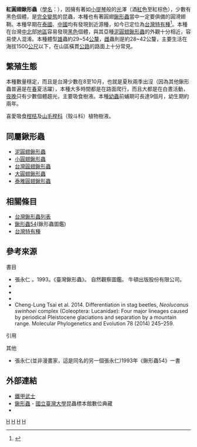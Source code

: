 {{NoteTA|G1=Unit}}
{{Infraspeciesbox
| image = Neolucanus swinhoei01.JPG
| genus = Neolucanus
| species = swinhoei
| varietas = swinhoei
| authority = [[亨利·貝茲|Bates]], 1866
}}

'''紅圓翅鍬形蟲'''（[[學名|學名]]：{{sname|Neolucanus swinhoei swinhoei}}），因擁有著如[[小提琴|小提琴]]般的[[光|光]]澤（酒[[紅|紅]]色至紅棕色），少數有黑色個體，是[[完全變態|完全變態]]的昆蟲，本種也有著圓翅[[鍬形蟲|鍬形蟲]]當中一定要俱備的圓滑翅鞘。本種早期在[[泰國|泰國]]、[[中國|中國]]均有發現到近源種，如今已定位為[[台灣|台灣]][[特有種|特有種]]<ref>{{harvnb|永井信二|1994}}</ref>。本種在台灣[[中|中]][[北|北]]部[[地區|地區]]容易發現[[黑色|黑色]]個體，與其亞種[[泥圓翅鍬形蟲|泥圓翅鍬形蟲]]的外觀十分相近，容易使人混淆。本種體型[[雄|雄]]蟲約29~54[[公釐|公釐]]，[[雌|雌]]蟲則是約28~42公釐，主要生活在海拔1500[[公尺|公尺]]以下{{r|taubif-namecode-333964}}{{r|楊維晟-2008b-p40}}，在山區橫貫[[公路|公路]]的路面上十分常見。

== 繁殖生態 ==

本種數量穩定，而且是台灣少數在8至10月{{r|taubif-namecode-333964}}，也就是夏秋兩季出沒（因為其他鍬形蟲普遍是在[[春|春]]夏活躍），本種大多時間都是在路面爬行，而且大都是在白晝活動，[[夜晚|夜晚]]只有少數個體趨光，主要吸食樹液。本種[[幼蟲|幼蟲]]前蛹期可長達9個月，幼生期約兩年。{{r|楊維晟-2008b-p40}}

喜愛吸食[[柑桔|柑桔]]及[[山毛榉科|山毛榉科]]（殼斗科）植物樹液{{r|taubif-namecode-333964}}。

== 同屬鍬形蟲 ==
*[[泥圓翅鍬形蟲|泥圓翅鍬形蟲]]
*[[小圓翅鍬形蟲|小圓翅鍬形蟲]]
*[[台灣圓翅鍬形蟲|台灣圓翅鍬形蟲]]
*[[大圓翅鍬形蟲|大圓翅鍬形蟲]]
*[[泰雅圓翅鍬形蟲|泰雅圓翅鍬形蟲]]

== 相關條目 ==
*[[台灣鍬形蟲列表|台灣鍬形蟲列表]]
*[[鍬形蟲54|鍬形蟲54]](鍬形蟲圖鑑)
*[[台灣特有種|台灣特有種]]

== 參考來源 ==
{{wikispecies|Neolucanus swinhoei}}
;書目
*張永仁 。1993。《臺灣鍬形蟲》。 自然觀察圖鑑。 牛頓出版股份有限公司。
*{{clref|楊維晟|2008|ref= {{cite isbn| 9789862162507 | ref= harv | noedit}}}}
*{{clref|張永仁|2006|ref= {{cite isbn|9573257831|ref=harv|noedit}}}}
*{{clref|永井信二|1994|ref= The Lucanid Beetles of the Wodd. 世界鍬形蟲大圖鑑。水沼哲郎、永井信二（Tetsuo Mizunuma and Shunji Nagai）. 著o 1994年5月30日。 東京。MushiSha出版}}
*Cheng-Lung Tsai et al. 2014. Differentiation in stag beetles, ''Neolucanus swinhoei'' complex (Coleoptera: Lucanidae): Four major lineages caused by periodical Pleistocene glaciations and separation by a mountain range. Molecular Phylogenetics and Evolution 78 (2014) 245–259.

;引用
{{reflist|1|refs= 
<ref name="楊維晟-2008b-p40">{{harvnb|楊維晟|2008|p=40}}</ref>
<ref name="TaiBNET-333964">{{TaiBNET| id =333964  | zh = 台灣扁鍬形蟲 | binomial =Neolucanus swinhoei| accessdate =2015-08-15}}</ref>
<ref name="taubif-namecode-333964">{{cite web  |url= http://taibif.org.tw/taibif_search/species_detail.php?name_code=333964  |title= ''Neolucanus swinhoei'' Bates, 1866 紅圓翅鍬形蟲  |publisher= 臺灣生物多樣性資訊入口網-TaiBif  |accessdate= 2015-10-12  }}；2015-10-01日之前的前端介面舊版：{{cite web  |url=http://taibif.tw/zh/namecode/333964  |title=''Neolucanus swinhoei'' Bates, 1866 紅圓翅鍬形蟲  |publisher=臺灣生物多樣性資訊入口網-TaiBif  |accessdate=2015-08-15  |archiveurl=https://web.archive.org/web/20160304132936/http://taibif.tw/zh/namecode/333964  |archivedate=2016-03-04  |dead-url=no  }}</ref>
}}

;其他
*張永仁(並非漫畫家，這是同名的另一個張永仁)1993年《鍬形蟲54》一書

== 外部連結 ==
*[https://web.archive.org/web/20030817003044/http://home.kimo.com.tw/csw2720/bugs1.files/frame.htm#slide0015.htm 鐵甲武士]
*[https://web.archive.org/web/20150326221140/http://www.imdap.entomol.ntu.edu.tw/CommonInsect.php?CIindex=categorylist&L=C&CC_ID=110 鍬形蟲] - [[國立臺灣大學|國立臺灣大學]]昆蟲標本館數位典藏
*{{cite web |url= http://recreation.forest.gov.tw/epaper/epaper_97067.htm |title= 台灣10處森林遊樂區，鍬形蟲分布狀況表 |work= 台灣山林悠遊網電子報 |publisher= [[行政院農業委員會林務局|行政院農業委員會林務局]] |accessdate= 2015-08-25 |archive-url= https://web.archive.org/web/20160304092825/http://recreation.forest.gov.tw/epaper/epaper_97067.htm |archive-date= 2016-03-04 |dead-url= yes }}
{{taxonbar}}
[[Category:_1866年描述的昆虫|H]]
[[Category:台灣昆蟲|H]]
[[Category:台灣特有種|H]]
[[Category:圓翅鍬形蟲屬|H]]